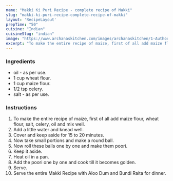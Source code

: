 ---
name: "Makki Ki Puri Recipe - complete recipe of Makki"
slug: "makki-ki-puri-recipe-complete-recipe-of-makki"
layout: 'RecipeLayout'
prepTime: "50"
cuisine: "Indian"
cuisineSlug: "indian"
image: "https://www.archanaskitchen.com/images/archanaskitchen/1-Author/Ritu_Arora/MAIZE_FLOUR_MAKKA_POORI.jpg"
excerpt: "To make the entire recipe of maize, first of all add maize flour, wheat flour, salt, celery, oil and mix well"
---

### Ingredients

-  oil - as per use.
-  1 cup wheat flour.
- 1 cup maize flour.
-  1/2 tsp celery.
-  salt - as per use.

### Instructions

1. To make the entire recipe of maize, first of all add maize flour, wheat flour, salt, celery, oil and mix well.
1. Add a little water and knead well.
1. Cover and keep aside for 15 to 20 minutes.
1. Now take small portions and make a round ball.
1. Now roll these balls one by one and make them poori.
1. Keep it aside.
1. Heat oil in a pan.
1. Add the poori one by one and cook till it becomes golden.
1. Serve.
1. Serve the entire Makki Recipe with Aloo Dum and Bundi Raita for dinner.
